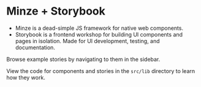 
<Meta title="Introduction" />

<div class="logos">
  <a href="https://minze.dev" target="_blank">
    <minze-logo width="142" height="60" class="logo"></minze-logo>
  </a>

  <a href="https://storybook.js.org" target="_blank">
    <storybook-logo width="68" height="80" class="logo storybook"></storybook-logo>
  </a>
</div>

<h1 class="headline">Minze + Storybook</h1>

<div class="text">
  <ul>
    <li>Minze is a dead-simple JS framework for native web components.</li>
    <li>
      Storybook is a frontend workshop for building UI components and pages in
      isolation. Made for UI development, testing, and documentation.
    </li>
  </ul>

  <p>Browse example stories by navigating to them in the sidebar.</p>

  <p>
    View the code for components and stories in the <code>src/lib</code>
    directory to learn how they work.
  </p>
</div>

<style>
  {`
  .logos {
    text-align: center;
  }

  .logo {
    padding: 1.5em;
    will-change: filter;
    transition: filter 300ms;
  }

  .logo:hover {
    filter: drop-shadow(0 0 2em rgb(50 255 160 / 65%));
  }

  .logo.storybook:hover {
    filter: drop-shadow(0 0 2em rgb(255 70 130 / 65%));
  }

  .headline {
    text-align: center;
  }

  .text {
    max-width: 500px;
    margin-left: auto;
    margin-right: auto;
  }
`}
</style>
